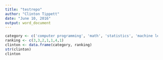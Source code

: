```yaml
---
title: "testrepo"
author: "Clinton Tippett"
date: "June 10, 2016"
output: word_document
---
```


```r
category <- c('computer programming', 'math', 'statistics', 'machine learning', 'domain expertise', 'communication and presentation skills', 'data visualization')
ranking <- c(3,3,2,1,1,4,1)
clinton <- data.frame(category, ranking)
str(clinton)
clinton
```
